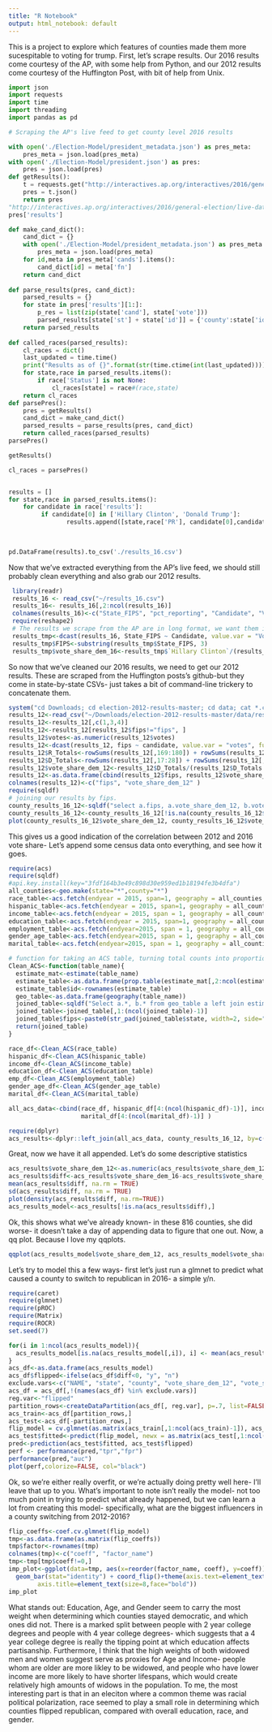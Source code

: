```yaml
---
title: "R Notebook"
output: html_notebook: default
---
```





This is a project to explore which features of counties made them more sucespitable to voting for trump. First, let's scrape results. Our 2016 results come courtesy of the AP, with some help from Python, and our 2012 results come courtesy of the Huffington Post, with bit of help from Unix. 


```python
import json
import requests
import time
import threading
import pandas as pd

# Scraping the AP's live feed to get county level 2016 results

with open('./Election-Model/president_metadata.json') as pres_meta:
    pres_meta = json.load(pres_meta)
with open('./Election-Model/president.json') as pres:
    pres = json.load(pres)
def getResults():
    t = requests.get("http://interactives.ap.org/interactives/2016/general-election/live-data/production/2016-11-08/president.json?={}".format(time.time()))
    pres = t.json()
    return pres
"http://interactives.ap.org/interactives/2016/general-election/live-data/production/2016-11-08/president.json?={}".format(str(time.time()).replace('.',''))
pres['results']

def make_cand_dict():
    cand_dict = {}
    with open('./Election-Model/president_metadata.json') as pres_meta:
        pres_meta = json.load(pres_meta)
    for id,meta in pres_meta['cands'].items():
        cand_dict[id] = meta['fn']
    return cand_dict
    
def parse_results(pres, cand_dict):
    parsed_results = {}
    for state in pres['results'][1:]:
        p_res = list(zip(state['cand'], state['vote']))
        parsed_results[state['st'] + state['id']] = {'county':state['id'],'state':state['st'], 'PR': state['pr'], 'vp':state['vp'], 'results': list(map(lambda x: (cand_dict[x[0]],x[1]), p_res))}
    return parsed_results
    
def called_races(parsed_results):
    cl_races = dict()
    last_updated = time.time()
    print("Results as of {}".format(str(time.ctime(int(last_updated)))))
    for state,race in parsed_results.items():
        if race['Status'] is not None:
            cl_races[state] = race#(race,state)
    return cl_races
def parsePres():
    pres = getResults()
    cand_dict = make_cand_dict()
    parsed_results = parse_results(pres, cand_dict)
    return called_races(parsed_results)
parsePres()

getResults()

cl_races = parsePres()


results = []
for state,race in parsed_results.items():
    for candidate in race['results']:
         if candidate[0] in ['Hillary Clinton', 'Donald Trump']:
                results.append([state,race['PR'], candidate[0],candidate[1]])
        
        

pd.DataFrame(results).to_csv('./results_16.csv')

```


Now that we've extracted everything from the AP's live feed, we should still probably clean everything and also grab our 2012 results. 

```r
 library(readr)
 results_16 <- read_csv("~/results_16.csv")
 results_16<- results_16[,2:ncol(results_16)]
 colnames(results_16)<-c("State_FIPS", "pct_reporting", "Candidate", "Votes")
 require(reshape2)
 # The results we scrape from the AP are in long format, we want them in wide format
 results_tmp<-dcast(results_16, State_FIPS ~ Candidate, value.var = "Votes")
 results_tmp$FIPS<-substring(results_tmp$State_FIPS, 3)
 results_tmp$vote_share_dem_16<-results_tmp$`Hillary Clinton`/(results_tmp$`Donald Trump`+results_tmp$`Hillary Clinton`)
```

So now that we've cleaned our 2016 results, we need to get our 2012 results. These are scraped from the Huffington posts's github-but they come in state-by-state CSVs- just takes a bit of command-line trickery to concatenate them.  

```r
system("cd Downloads; cd election-2012-results-master; cd data; cat *.csv > results_12_merged.csv")
results_12<-read_csv("~/Downloads/election-2012-results-master/data/results_12_merged.csv")
results_12<-results_12[,c(1,3,4)]
results_12<-results_12[results_12$fips!="fips", ]
results_12$votes<-as.numeric(results_12$votes)
results_12<-dcast(results_12, fips ~ candidate, value.var = "votes", fun.aggregate = sum)
results_12$R_Totals<-rowSums(results_12[,169:180]) + rowSums(results_12[,219:231])
results_12$D_Totals<-rowSums(results_12[,17:28]) + rowSums(results_12[,184:196])
results_12$vote_share_dem_12<-results_12$D_Totals/(results_12$D_Totals + results_12$R_Totals)
results_12<-as.data.frame(cbind(results_12$fips, results_12$vote_share_dem_12))
colnames(results_12)<-c("fips", "vote_share_dem_12" )
require(sqldf)
# joining our results by fips. 
county_results_16_12<-sqldf("select a.fips, a.vote_share_dem_12, b.vote_share_dem_16 from results_tmp b left join results_12 a on b.FIPS=a.fips")
county_results_16_12<-county_results_16_12[!is.na(county_results_16_12$fips),]
plot(county_results_16_12$vote_share_dem_12, county_results_16_12$vote_share_dem_16)
```
This gives us a good indication of the correlation between 2012 and 2016 vote share- Let's append some census data onto everything, and see how it goes. 

```r
require(acs)
require(sqldf)
#api.key.install(key="3fdf164b3e49c898d30e959ed1b18194fe3b4dfa")
all_counties<-geo.make(state="*",county="*")
race_table<-acs.fetch(endyear = 2015, span=1, geography = all_counties, table.number = "B02001", col.names = "pretty")
hispanic_table<-acs.fetch(endyear = 2015, span=1, geography = all_counties, table.number = "B03003", col.names = "pretty")
income_table<-acs.fetch(endyear = 2015, span = 1, geography = all_counties, table.number = "B19001", col.names="pretty")
education_table<-acs.fetch(endyear = 2015, span=1, geography = all_counties, table.number = "B15003", col.names = "pretty")
employment_table<-acs.fetch(endyear=2015, span = 1, geography = all_counties, table.number = "B23025", col.names = "pretty")
gender_age_table<-acs.fetch(endyear=2015, span = 1, geography = all_counties, table.number = "B01001", col.names = "pretty")
marital_table<-acs.fetch(endyear=2015, span = 1, geography = all_counties, table.number = "B12001", col.names = "pretty")

# function for taking an ACS table, turning total counts into proportions, and turning it into a data frame with fips appended. 
Clean_ACS<-function(table_name){
  estimate_mat<-estimate(table_name)
  estimate_table<-as.data.frame(prop.table(estimate_mat[,2:ncol(estimate_mat)],1))
  estimate_table$id<-rownames(estimate_table)
  geo_table<-as.data.frame(geography(table_name))
  joined_table<-sqldf("Select a.*, b.* from geo_table a left join estimate_table b on a.NAME=b.id")
  joined_table<-joined_table[,1:(ncol(joined_table)-1)]
  joined_table$fips<-paste0(str_pad(joined_table$state, width=2, side="left", pad="0"), joined_table$county)
  return(joined_table)
}

race_df<-Clean_ACS(race_table)
hispanic_df<-Clean_ACS(hispanic_table)
income_df<-Clean_ACS(income_table)
education_df<-Clean_ACS(education_table)
emp_df<-Clean_ACS(employment_table)
gender_age_df<-Clean_ACS(gender_age_table)
marital_df<-Clean_ACS(marital_table)

all_acs_data<-cbind(race_df, hispanic_df[4:(ncol(hispanic_df)-1)], income_df[4:(ncol(income_df)-1)], education_df[4:(ncol(education_df)-1)],emp_df[4:(ncol(emp_df)-1)],gender_age_df[4:(ncol(gender_age_df)-1)],
                    marital_df[4:(ncol(marital_df)-1)] )

require(dplyr)
acs_results<-dplyr::left_join(all_acs_data, county_results_16_12, by=c('fips'='fips'))


```

Great, now we have it all appended. Let's do some descriptive statistics 


```r
acs_results$vote_share_dem_12<-as.numeric(acs_results$vote_share_dem_12)
acs_results$diff<-acs_results$vote_share_dem_16-acs_results$vote_share_dem_12
mean(acs_results$diff, na.rm = TRUE)
sd(acs_results$diff, na.rm = TRUE)
plot(density(acs_results$diff, na.rm=TRUE))
acs_results_model<-acs_results[!is.na(acs_results$diff),]
```

Ok, this shows what we've already known- in these 816 counties, she did worse- it doesn't take a day of appending data to figure that one out. Now, a qq plot. Because I love my qqplots. 

```r
qqplot(acs_results_model$vote_share_dem_12, acs_results_model$vote_share_dem_16)


```

Let's try to model this a few ways- first let's just run a glmnet to predict what caused a county to switch to republican in 2016- a simple y/n.

```r
require(caret)
require(glmnet)
require(pROC)
require(Matrix)
require(ROCR)
set.seed(7)

for(i in 1:ncol(acs_results_model)){
  acs_results_model[is.na(acs_results_model[,i]), i] <- mean(acs_results_model[,i], na.rm = TRUE)
}
acs_df<-as.data.frame(acs_results_model)
acs_df$flipped<-ifelse(acs_df$diff<0, "y", "n")
exclude.vars<-c("NAME", "state", "county", "vote_share_dem_12", "vote_share_dem_16", "diff", "fips")
acs_df = acs_df[,!(names(acs_df) %in% exclude.vars)]
reg.var<-"flipped"
partition_rows<-createDataPartition(acs_df[, reg.var], p=.7, list=FALSE, times=1)
acs_train<-acs_df[partition_rows,]
acs_test<-acs_df[-partition_rows,]
flip_model = cv.glmnet(as.matrix(acs_train[,1:ncol(acs_train)-1]), acs_train$flipped, family="binomial", type.measure = "auc", alpha=0.3)
acs_test$fitted<-predict(flip_model, newx = as.matrix(acs_test[,1:ncol(acs_test)-1]), type="response", s="lambda.min")
pred<-prediction(acs_test$fitted, acs_test$flipped)
perf <- performance(pred,"tpr","fpr")
performance(pred,"auc")
plot(perf,colorize=FALSE, col="black")

```

Ok, so we're either really overfit, or we're actually doing pretty well here- I'll leave that up to you. What's important to note isn't really the model- not too much point in trying to predict what already happened, but we can learn a lot from creating this model- specifically, what are the biggest influencers in a county switching from 2012-2016? 

```r
flip_coeffs<-coef.cv.glmnet(flip_model)
tmp<-as.data.frame(as.matrix(flip_coeffs))
tmp$factor<-rownames(tmp)
colnames(tmp)<-c("coeff", "factor_name")
tmp<-tmp[tmp$coeff!=0,]
imp_plot<-ggplot(data=tmp, aes(x=reorder(factor_name, coeff), y=coeff)) +
  geom_bar(stat="identity") + coord_flip()+theme(axis.text=element_text(size=6),
        axis.title=element_text(size=8,face="bold"))
imp_plot
```
What stands out: Education, Age, and Gender seem to carry the most weight when determining which counties stayed democratic, and which ones did not. There is a marked split between people with 2 year college degrees and people with 4 year college degrees- which suggests that a 4 year college degree is really the tipping point at which education affects partisanship. Furthermore, I think that the high weights of both widowed men and women suggest serve as proxies for Age and Income- people whom are older are more likley to be widowed, and people who have lower income are more likely to have shorter lifespans, which would create relatively high amounts of widows in the population. To me, the most interesting part is that in an eleciton where a common theme was racial political polarization, race seemed to play a small role in determining which counties flipped republican, compared with overall education, race, and gender. 